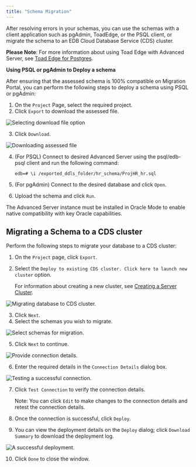 ```yaml
---
title: "Schema Migration"
---
```


<div id="mp_schema_migration" class="registered_link"></div>


After resolving errors in your schemas, you can use the schemas with a client application such as pgAdmin, ToadEdge, or the PSQL client, or migrate the schema to an EDB Cloud Database Service (CDS) cluster.



**Please Note**: For more information about using Toad Edge with Advanced Server, see [Toad Edge for Postgres](https://www.quest.com/products/toad-edge/toad-edge-postgres.aspx).

**Using PSQL or pgAdmin to Deploy a schema**

After ensuring that the assessed schema is 100% compatible on Migration Portal, you can perform the following steps to deploy a schema using PSQL or pgAdmin:

1.  On the `Project` Page, select the required project.
2.  Click `Export` to download the assessed file.

![*Selecting download file option*](../images/mp_schema_migration_download_file_option.png)

3.  Click `Download`.

![*Downloading assessed file*](../images/mp_schema_migration_download_file_button.png)

4.  (For PSQL) Connect to desired Advanced Server using the psql/edb-psql client and run the following command:

    `edb=# \i /exported_ddls_folder/hr_schema/ProjHR_hr.sql`

5.  (For pgAdmin) Connect to the desired database and click `Open`.

6.  Upload the schema and click `Run`.

The Advanced Server instance must be installed in Oracle Mode to enable native compatibility with key Oracle capabilities.

<div id="migrate_to_cds" class="registered_link"></div>

## Migrating a Schema to a CDS cluster

Perform the following steps to migrate your database to a CDS cluster:

1.  On the `Project` page, click `Export`.

2.  Select the `Deploy to existing CDS cluster. Click here to launch new cluster` option.

    For information about creating a new cluster, see [Creating a Server Cluster](https://www.enterprisedb.com/edb-docs/d/edb-postgres-cloud-database-service/user-guides/user-guide/1.1/cds_creating_server_cluster.html).

![*Migrating database to CDS cluster.*](../images/mp_schema_migration_cds.png)

3.  Click `Next`.
4.  Select the schemas you wish to migrate.

![*Select schemas for migration.*](../images/mp_schema_migration_select_schemas.png)

5.  Click `Next` to continue.

![*Provide connection details.*](../images/mp_schema_migration_connection_details.png)



6.  Enter the required details in the `Connection Details` dialog box.

![*Testing a successful connection.*](../images/mp_schema_migration_connection_successful.png)



7.  Click `Test Connection` to verify the connection details.

    Note: You can click `Edit` to make changes to the connection details and retest the connection details.

8.  Once the connection is successful, click `Deploy`.

9.  You can view the deployment details on the `Deploy` dialog; click `Download Summary` to download the deployment log.

![*A successful deployment.*](../images/mp_schema_migration_deployed.png)

10. Click `Done` to close the window.
